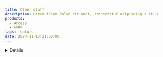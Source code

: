 ```yaml
---
title: Other stuff
description: Lorem ipsum dolor sit amet, consectetur adipiscing elit. Praesent non arcu tortor. Duis fringilla nibh vitae lorem viverra tincidunt. Nullam nec maximus nulla, sed euismod sapien. Fusce venenatis ipsum non orci tincidunt aliquam.
products: 
  - Access
  - WARP
tags: feature
date: 2024-11-13T21:00:00
---
```



<Details header="Open me!">
Etiam varius fermentum ex, a gravida ligula tincidunt nec. Cras a vehicula metus. Praesent ut fermentum justo, eget tincidunt leo. Ut lobortis aliquet tortor et viverra.
</Details>